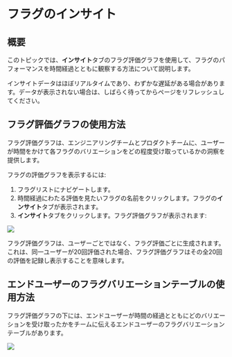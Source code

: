 
# フラグのインサイト

## 概要

このトピックでは、**インサイト**タブのフラグ評価グラフを使用して、フラグのパフォーマンスを時間経過とともに観察する方法について説明します。

<Callout type="info">インサイトデータはほぼリアルタイムであり、わずかな遅延がある場合があります。データが表示されない場合は、しばらく待ってからページをリフレッシュしてください。</Callout>

## フラグ評価グラフの使用方法

フラグ評価グラフは、エンジニアリングチームとプロダクトチームに、ユーザーが時間をかけて各フラグのバリエーションをどの程度受け取っているかの洞察を提供します。

フラグの評価グラフを表示するには:

1. フラグリストにナビゲートします。
2. 時間経過にわたる評価を見たいフラグの名前をクリックします。フラグの**インサイト**タブが表示されます。
3. **インサイト**タブをクリックします。フラグ評価グラフが表示されます:

![](../feature-flags/assets/the-flag-insights/001.webp)

フラグ評価グラフは、ユーザーごとではなく、フラグ評価ごとに生成されます。これは、同一ユーザーが20回評価された場合、フラグ評価グラフはその全20回の評価を記録し表示することを意味します。

## エンドユーザーのフラグバリエーションテーブルの使用方法

フラグ評価グラフの下には、エンドユーザーが時間の経過とともにどのバリエーションを受け取ったかをチームに伝えるエンドユーザーのフラグバリエーションテーブルがあります。

![](../feature-flags/assets/the-flag-insights/002.webp)

